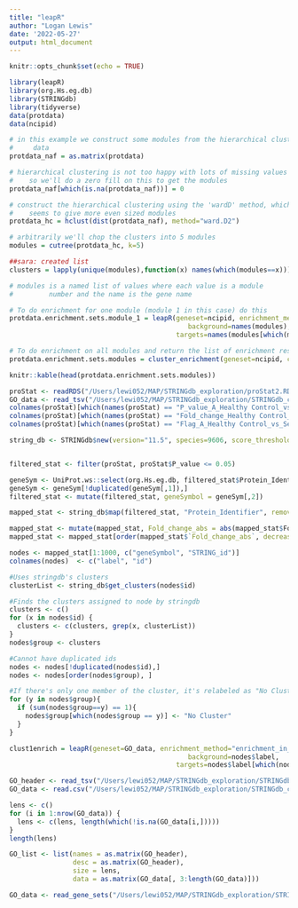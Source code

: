 ```yaml
---
title: "leapR"
author: "Logan Lewis"
date: '2022-05-27'
output: html_document
---
```


```r
knitr::opts_chunk$set(echo = TRUE)
```


```r
library(leapR)
library(org.Hs.eg.db)
library(STRINGdb)
library(tidyverse)
data(protdata)
data(ncipid)
```

```r
# in this example we construct some modules from the hierarchical clustering of the
#     data
protdata_naf = as.matrix(protdata)

# hierarchical clustering is not too happy with lots of missing values
#    so we'll do a zero fill on this to get the modules
protdata_naf[which(is.na(protdata_naf))] = 0

# construct the hierarchical clustering using the 'wardD' method, which
#    seems to give more even sized modules
protdata_hc = hclust(dist(protdata_naf), method="ward.D2")

# arbitrarily we'll chop the clusters into 5 modules
modules = cutree(protdata_hc, k=5)

##sara: created list
clusters = lapply(unique(modules),function(x) names(which(modules==x)))

# modules is a named list of values where each value is a module
#         number and the name is the gene name

# To do enrichment for one module (module 1 in this case) do this
protdata.enrichment.sets.module_1 = leapR(geneset=ncipid, enrichment_method="enrichment_in_sets",
                                             background=names(modules), 
                                          targets=names(modules[which(modules==1)]))

# To do enrichment on all modules and return the list of enrichment results tables do this
protdata.enrichment.sets.modules = cluster_enrichment(geneset=ncipid, clusters=clusters, background=names(modules), sigfilter=0.5)

knitr::kable(head(protdata.enrichment.sets.modules))
```

```r
proStat <- readRDS("/Users/lewi052/MAP/STRINGdb_exploration/proStat2.RDS")
GO_data <- read_tsv("/Users/lewi052/MAP/STRINGdb_exploration/STRINGdb_cache/GO_Biological_Process_2021.txt", col_names = F)
colnames(proStat)[which(names(proStat) == "P_value_A_Healthy Control_vs_Severe")] <- "P_value"
colnames(proStat)[which(names(proStat) == "Fold_change_Healthy Control_vs_Severe")] <- "Fold_change"
colnames(proStat)[which(names(proStat) == "Flag_A_Healthy Control_vs_Severe")] <- "Flag"

string_db <- STRINGdb$new(version="11.5", species=9606, score_threshold=400, input_directory="/Users/lewi052/MAP/STRINGdb_exploration/STRINGdb_cache")


filtered_stat <- filter(proStat, proStat$P_value <= 0.05)

geneSym <- UniProt.ws::select(org.Hs.eg.db, filtered_stat$Protein_Identifier, "SYMBOL","UNIPROT")
geneSym <- geneSym[!duplicated(geneSym[,1]),]
filtered_stat <- mutate(filtered_stat, geneSymbol = geneSym[,2])

mapped_stat <- string_db$map(filtered_stat, "Protein_Identifier", removeUnmappedRows = TRUE)

mapped_stat <- mutate(mapped_stat, Fold_change_abs = abs(mapped_stat$Fold_change))
mapped_stat <- mapped_stat[order(mapped_stat$`Fold_change_abs`, decreasing = T), ]

nodes <- mapped_stat[1:1000, c("geneSymbol", "STRING_id")]
colnames(nodes)  <- c("label", "id")

#Uses stringdb's clusters
clusterList <- string_db$get_clusters(nodes$id)

#Finds the clusters assigned to node by stringdb
clusters <- c()
for (x in nodes$id) {
  clusters <- c(clusters, grep(x, clusterList))
}
nodes$group <- clusters

#Cannot have duplicated ids
nodes <- nodes[!duplicated(nodes$id),]
nodes <- nodes[order(nodes$group), ]

#If there's only one member of the cluster, it's relabeled as "No Cluster"
for (y in nodes$group){
  if (sum(nodes$group==y) == 1){
    nodes$group[which(nodes$group == y)] <- "No Cluster"
  }
}
```

```r
clust1enrich = leapR(geneset=GO_data, enrichment_method="enrichment_in_sets",
                                             background=nodes$label, 
                                          targets=nodes$label[which(nodes$group==1)])
```

```r
GO_header <- read_tsv("/Users/lewi052/MAP/STRINGdb_exploration/STRINGdb_cache/GO_Headers_2021.txt", col_names = F)
GO_data <- read.csv("/Users/lewi052/MAP/STRINGdb_exploration/STRINGdb_cache/GO_data_2021.txt", header = F, sep = "\t")

lens <- c()
for (i in 1:nrow(GO_data)) {
  lens <- c(lens, length(which(!is.na(GO_data[i,]))))
}
length(lens)

GO_list <- list(names = as.matrix(GO_header),
                desc = as.matrix(GO_header),
                size = lens,
                data = as.matrix(GO_data[, 3:length(GO_data)]))
```

```r
GO_data <- read_gene_sets("/Users/lewi052/MAP/STRINGdb_exploration/STRINGdb_cache/GO_Biological_Process_2021.txt")
```

